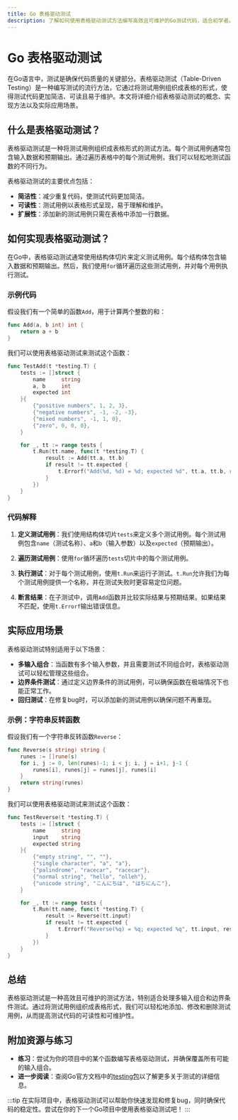 ```yaml
---
title: Go 表格驱动测试
description: 了解如何使用表格驱动测试方法编写高效且可维护的Go测试代码，适合初学者。
---
```


# Go 表格驱动测试

在Go语言中，测试是确保代码质量的关键部分。表格驱动测试（Table-Driven Testing）是一种编写测试的流行方法，它通过将测试用例组织成表格的形式，使得测试代码更加简洁、可读且易于维护。本文将详细介绍表格驱动测试的概念、实现方法以及实际应用场景。

## 什么是表格驱动测试？

表格驱动测试是一种将测试用例组织成表格形式的测试方法。每个测试用例通常包含输入数据和预期输出。通过遍历表格中的每个测试用例，我们可以轻松地测试函数的不同行为。

表格驱动测试的主要优点包括：
- **简洁性**：减少重复代码，使测试代码更加简洁。
- **可读性**：测试用例以表格形式呈现，易于理解和维护。
- **扩展性**：添加新的测试用例只需在表格中添加一行数据。

## 如何实现表格驱动测试？

在Go中，表格驱动测试通常使用结构体切片来定义测试用例。每个结构体包含输入数据和预期输出。然后，我们使用`for`循环遍历这些测试用例，并对每个用例执行测试。

### 示例代码

假设我们有一个简单的函数`Add`，用于计算两个整数的和：

```go
func Add(a, b int) int {
    return a + b
}
```

我们可以使用表格驱动测试来测试这个函数：

```go
func TestAdd(t *testing.T) {
    tests := []struct {
        name     string
        a, b     int
        expected int
    }{
        {"positive numbers", 1, 2, 3},
        {"negative numbers", -1, -2, -3},
        {"mixed numbers", -1, 1, 0},
        {"zero", 0, 0, 0},
    }

    for _, tt := range tests {
        t.Run(tt.name, func(t *testing.T) {
            result := Add(tt.a, tt.b)
            if result != tt.expected {
                t.Errorf("Add(%d, %d) = %d; expected %d", tt.a, tt.b, result, tt.expected)
            }
        })
    }
}
```

### 代码解释

1. **定义测试用例**：我们使用结构体切片`tests`来定义多个测试用例。每个测试用例包含`name`（测试名称）、`a`和`b`（输入参数）以及`expected`（预期输出）。

2. **遍历测试用例**：使用`for`循环遍历`tests`切片中的每个测试用例。

3. **执行测试**：对于每个测试用例，使用`t.Run`来运行子测试。`t.Run`允许我们为每个测试用例提供一个名称，并在测试失败时更容易定位问题。

4. **断言结果**：在子测试中，调用`Add`函数并比较实际结果与预期结果。如果结果不匹配，使用`t.Errorf`输出错误信息。

## 实际应用场景

表格驱动测试特别适用于以下场景：
- **多输入组合**：当函数有多个输入参数，并且需要测试不同组合时，表格驱动测试可以轻松管理这些组合。
- **边界条件测试**：通过定义边界条件的测试用例，可以确保函数在极端情况下也能正常工作。
- **回归测试**：在修复bug时，可以添加新的测试用例以确保问题不再重现。

### 示例：字符串反转函数

假设我们有一个字符串反转函数`Reverse`：

```go
func Reverse(s string) string {
    runes := []rune(s)
    for i, j := 0, len(runes)-1; i < j; i, j = i+1, j-1 {
        runes[i], runes[j] = runes[j], runes[i]
    }
    return string(runes)
}
```

我们可以使用表格驱动测试来测试这个函数：

```go
func TestReverse(t *testing.T) {
    tests := []struct {
        name     string
        input    string
        expected string
    }{
        {"empty string", "", ""},
        {"single character", "a", "a"},
        {"palindrome", "racecar", "racecar"},
        {"normal string", "hello", "olleh"},
        {"unicode string", "こんにちは", "はちにんこ"},
    }

    for _, tt := range tests {
        t.Run(tt.name, func(t *testing.T) {
            result := Reverse(tt.input)
            if result != tt.expected {
                t.Errorf("Reverse(%q) = %q; expected %q", tt.input, result, tt.expected)
            }
        })
    }
}
```

## 总结

表格驱动测试是一种高效且可维护的测试方法，特别适合处理多输入组合和边界条件测试。通过将测试用例组织成表格形式，我们可以轻松地添加、修改和删除测试用例，从而提高测试代码的可读性和可维护性。

## 附加资源与练习

- **练习**：尝试为你的项目中的某个函数编写表格驱动测试，并确保覆盖所有可能的输入组合。
- **进一步阅读**：查阅Go官方文档中的[testing包](https://golang.org/pkg/testing/)以了解更多关于测试的详细信息。

:::tip
在实际项目中，表格驱动测试可以帮助你快速发现和修复bug，同时确保代码的稳定性。尝试在你的下一个Go项目中使用表格驱动测试吧！
:::